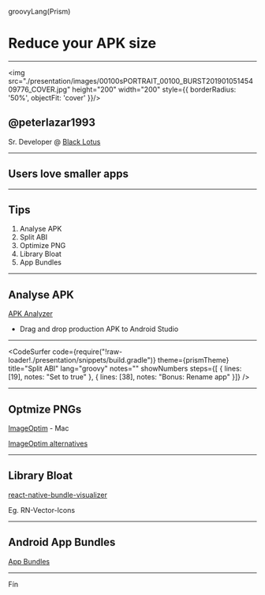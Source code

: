 groovyLang(Prism)

# Reduce your APK size

---

<img src="./presentation/images/00100sPORTRAIT_00100_BURST20190105145409776_COVER.jpg" height="200" width="200" style={{ borderRadius: '50%', objectFit: 'cover' }}/>

## @peterlazar1993

Sr. Developer @ [Black Lotus](https://blacklotusapp.org/)

---

## Users love smaller apps

---

## Tips
1. Analyse APK
2. Split ABI
3. Optimize PNG
4. Library Bloat
5. App Bundles

---

## Analyse APK

[APK Analyzer](https://developer.android.com/studio/build/apk-analyzer.html)

- Drag and drop production APK to Android Studio

---

<CodeSurfer
code={require("!raw-loader!./presentation/snippets/build.gradle")}
theme={prismTheme}
title="Split ABI"
lang="groovy"
notes=""
showNumbers
steps={[
{ lines: [19], notes: "Set to true" },
{ lines: [38], notes: "Bonus: Rename app" }]}
/>

---

## Optmize PNGs

[ImageOptim](https://imageoptim.com/mac) - Mac 

[ImageOptim alternatives](https://imageoptim.com/versions)

---

## Library Bloat

[react-native-bundle-visualizer](https://github.com/IjzerenHein/react-native-bundle-visualizer)

Eg. RN-Vector-Icons

---

## Android App Bundles

[App Bundles](https://developer.android.com/platform/technology/app-bundle)

---

Fín
